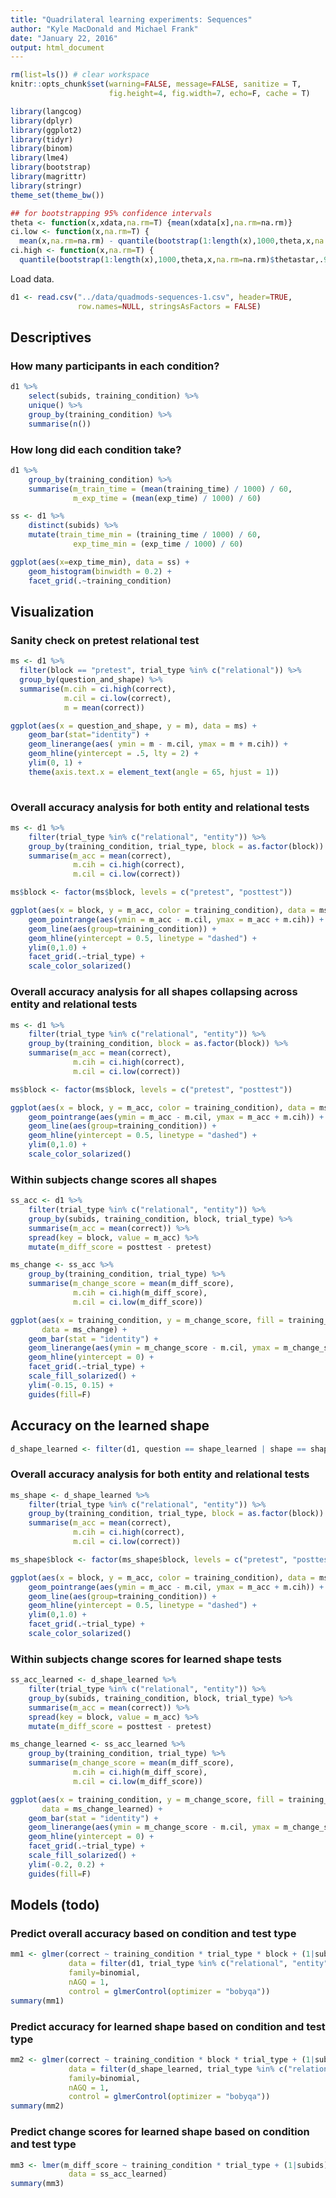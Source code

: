 ```yaml
---
title: "Quadrilateral learning experiments: Sequences"
author: "Kyle MacDonald and Michael Frank"
date: "January 22, 2016"
output: html_document
---
```


```r
rm(list=ls()) # clear workspace
knitr::opts_chunk$set(warning=FALSE, message=FALSE, sanitize = T, 
                      fig.height=4, fig.width=7, echo=F, cache = T)
```

```r
library(langcog)
library(dplyr)
library(ggplot2)
library(tidyr)
library(binom)
library(lme4)
library(bootstrap)
library(magrittr)
library(stringr)
theme_set(theme_bw())
```

```r
## for bootstrapping 95% confidence intervals
theta <- function(x,xdata,na.rm=T) {mean(xdata[x],na.rm=na.rm)}
ci.low <- function(x,na.rm=T) {
  mean(x,na.rm=na.rm) - quantile(bootstrap(1:length(x),1000,theta,x,na.rm=na.rm)$thetastar,.025,na.rm=na.rm)}
ci.high <- function(x,na.rm=T) {
  quantile(bootstrap(1:length(x),1000,theta,x,na.rm=na.rm)$thetastar,.975,na.rm=na.rm) - mean(x,na.rm=na.rm)}
```

Load data.

```r
d1 <- read.csv("../data/quadmods-sequences-1.csv", header=TRUE, 
               row.names=NULL, stringsAsFactors = FALSE)
```

Descriptives
--------

### How many participants in each condition?

```r
d1 %>% 
    select(subids, training_condition) %>% 
    unique() %>% 
    group_by(training_condition) %>% 
    summarise(n())
```

### How long did each condition take?

```r
d1 %>% 
    group_by(training_condition) %>% 
    summarise(m_train_time = (mean(training_time) / 1000) / 60,
              m_exp_time = (mean(exp_time) / 1000) / 60)

```

```r
ss <- d1 %>% 
    distinct(subids) %>% 
    mutate(train_time_min = (training_time / 1000) / 60,
              exp_time_min = (exp_time / 1000) / 60)

ggplot(aes(x=exp_time_min), data = ss) +
    geom_histogram(binwidth = 0.2) +
    facet_grid(.~training_condition) 

```

Visualization
--------

### Sanity check on pretest relational test

```r
ms <- d1 %>% 
  filter(block == "pretest", trial_type %in% c("relational")) %>%
  group_by(question_and_shape) %>%
  summarise(m.cih = ci.high(correct),
            m.cil = ci.low(correct),
            m = mean(correct))

ggplot(aes(x = question_and_shape, y = m), data = ms) + 
    geom_bar(stat="identity") +
    geom_linerange(aes( ymin = m - m.cil, ymax = m + m.cih)) +
    geom_hline(yintercept = .5, lty = 2) +
    ylim(0, 1) + 
    theme(axis.text.x = element_text(angle = 65, hjust = 1))
  
```

### Overall accuracy analysis for both entity and relational tests

```r
ms <- d1 %>% 
    filter(trial_type %in% c("relational", "entity")) %>% 
    group_by(training_condition, trial_type, block = as.factor(block)) %>%
    summarise(m_acc = mean(correct),
              m.cih = ci.high(correct),
              m.cil = ci.low(correct))

ms$block <- factor(ms$block, levels = c("pretest", "posttest"))

ggplot(aes(x = block, y = m_acc, color = training_condition), data = ms) +
    geom_pointrange(aes(ymin = m_acc - m.cil, ymax = m_acc + m.cih)) +
    geom_line(aes(group=training_condition)) +
    geom_hline(yintercept = 0.5, linetype = "dashed") +
    ylim(0,1.0) +
    facet_grid(.~trial_type) +
    scale_color_solarized() 
```

### Overall accuracy analysis for all shapes collapsing across entity and relational tests

```r
ms <- d1 %>% 
    filter(trial_type %in% c("relational", "entity")) %>% 
    group_by(training_condition, block = as.factor(block)) %>%
    summarise(m_acc = mean(correct),
              m.cih = ci.high(correct),
              m.cil = ci.low(correct))

ms$block <- factor(ms$block, levels = c("pretest", "posttest"))

ggplot(aes(x = block, y = m_acc, color = training_condition), data = ms) +
    geom_pointrange(aes(ymin = m_acc - m.cil, ymax = m_acc + m.cih)) +
    geom_line(aes(group=training_condition)) +
    geom_hline(yintercept = 0.5, linetype = "dashed") +
    ylim(0,1.0) +
    scale_color_solarized() 
```

### Within subjects change scores all shapes

```r
ss_acc <- d1 %>% 
    filter(trial_type %in% c("relational", "entity")) %>% 
    group_by(subids, training_condition, block, trial_type) %>% 
    summarise(m_acc = mean(correct)) %>% 
    spread(key = block, value = m_acc) %>% 
    mutate(m_diff_score = posttest - pretest)

ms_change <- ss_acc %>% 
    group_by(training_condition, trial_type) %>% 
    summarise(m_change_score = mean(m_diff_score),
              m.cih = ci.high(m_diff_score),
              m.cil = ci.low(m_diff_score))

ggplot(aes(x = training_condition, y = m_change_score, fill = training_condition), 
       data = ms_change) +
    geom_bar(stat = "identity") +
    geom_linerange(aes(ymin = m_change_score - m.cil, ymax = m_change_score + m.cih)) +
    geom_hline(yintercept = 0) +
    facet_grid(.~trial_type) +
    scale_fill_solarized() +
    ylim(-0.15, 0.15) + 
    guides(fill=F)
```

## Accuracy on the learned shape

```r
d_shape_learned <- filter(d1, question == shape_learned | shape == shape_learned)
```

### Overall accuracy analysis for both entity and relational tests

```r
ms_shape <- d_shape_learned %>% 
    filter(trial_type %in% c("relational", "entity")) %>% 
    group_by(training_condition, trial_type, block = as.factor(block)) %>%
    summarise(m_acc = mean(correct),
              m.cih = ci.high(correct),
              m.cil = ci.low(correct))

ms_shape$block <- factor(ms_shape$block, levels = c("pretest", "posttest"))

ggplot(aes(x = block, y = m_acc, color = training_condition), data = ms_shape) +
    geom_pointrange(aes(ymin = m_acc - m.cil, ymax = m_acc + m.cih)) +
    geom_line(aes(group=training_condition)) +
    geom_hline(yintercept = 0.5, linetype = "dashed") +
    ylim(0,1.0) +
    facet_grid(.~trial_type) +
    scale_color_solarized()
```

### Within subjects change scores for learned shape tests

```r
ss_acc_learned <- d_shape_learned %>% 
    filter(trial_type %in% c("relational", "entity")) %>% 
    group_by(subids, training_condition, block, trial_type) %>% 
    summarise(m_acc = mean(correct)) %>% 
    spread(key = block, value = m_acc) %>% 
    mutate(m_diff_score = posttest - pretest)

ms_change_learned <- ss_acc_learned %>% 
    group_by(training_condition, trial_type) %>% 
    summarise(m_change_score = mean(m_diff_score),
              m.cih = ci.high(m_diff_score),
              m.cil = ci.low(m_diff_score))

ggplot(aes(x = training_condition, y = m_change_score, fill = training_condition), 
       data = ms_change_learned) +
    geom_bar(stat = "identity") +
    geom_linerange(aes(ymin = m_change_score - m.cil, ymax = m_change_score + m.cih)) +
    geom_hline(yintercept = 0) +
    facet_grid(.~trial_type) +
    scale_fill_solarized() +
    ylim(-0.2, 0.2) + 
    guides(fill=F)
```

Models (todo)
-------

### Predict overall accuracy based on condition and test type

```r
mm1 <- glmer(correct ~ training_condition * trial_type * block + (1|subids),
             data = filter(d1, trial_type %in% c("relational", "entity")),
             family=binomial, 
             nAGQ = 1,
             control = glmerControl(optimizer = "bobyqa"))
summary(mm1)
```

### Predict accuracy for learned shape based on condition and test type

```r
mm2 <- glmer(correct ~ training_condition * block * trial_type + (1|subids) ,
             data = filter(d_shape_learned, trial_type %in% c("relational", "entity")),
             family=binomial, 
             nAGQ = 1,
             control = glmerControl(optimizer = "bobyqa"))
summary(mm2)
```


### Predict change scores for learned shape based on condition and test type

```r
mm3 <- lmer(m_diff_score ~ training_condition * trial_type + (1|subids) ,
             data = ss_acc_learned)
summary(mm3)
```